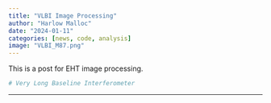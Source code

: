 ```yaml
---
title: "VLBI Image Processing"
author: "Harlow Malloc"
date: "2024-01-11"
categories: [news, code, analysis]
image: "VLBI_M87.png"
---
```


This is a post for EHT image processing.



```r
# Very Long Baseline Interferometer
```
---
